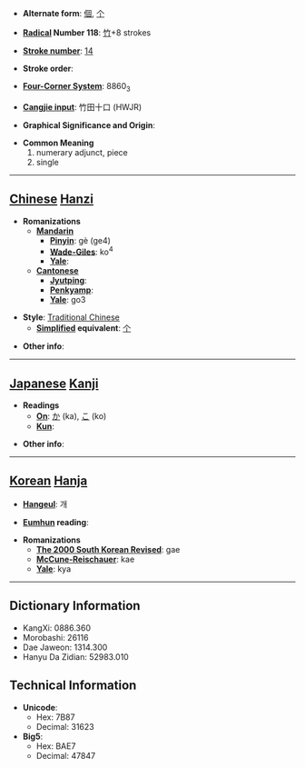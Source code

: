 * '''Alternate form''': [[個]], [[个]]

* '''[[Wiktionary:Chinese radical index| Radical]] Number 118''': [[Wiktionary:Chinese radical index 竹|竹]]+8 strokes

* '''[[Wiktionary:Chinese total strokes index|Stroke number]]''': [[Wiktionary:Chinese total strokes index 14|14]]

* '''Stroke order''': 

* '''[[Wiktionary:Chinese four corner index|Four-Corner System]]''': 8860<sub>3</sub>

* '''[[Wiktionary:Chinese Cangjie index|Cangjie input]]''': 竹田十口 (HWJR)

* '''Graphical Significance and Origin''': 

* '''Common Meaning'''
*# numerary adjunct, piece
*# single


----

== [[Chinese]] [[Hanzi]] ==

* '''Romanizations'''
** '''[[Mandarin]]'''
*** '''[[Pinyin]]''': gè (ge4)
*** '''[[Wade-Giles]]''': ko<sup>4</sup>
*** '''[[Yale]]''': 
** '''[[Cantonese]]'''
*** '''[[Jyutping]]''':
*** '''[[Penkyamp]]''': 
*** '''[[Yale]]''': go3

* '''Style''': [[Traditional Chinese]] 
** '''[[Simplified Chinese|Simplified]] equivalent''': [[个]]

* '''Other info''': 

----

== [[Japanese]] [[Kanji]] ==

* '''Readings'''
** '''[[On]]''': [[か]] (ka), [[こ]] (ko)
** '''[[Kun]]''': 

* '''Other info''':  

----

== [[Korean]] [[Hanja]] ==

* '''[[Hangeul]]''': 개

* '''[[Eumhun]] reading''': 

* '''Romanizations'''
** '''[[The 2000 South Korean Revised Romanization|The 2000 South Korean Revised]]''': gae
** '''[[McCune-Reischauer]]''': kae
** '''[[Yale]]''': kya

----

== Dictionary Information ==

* KangXi: 0886.360
* Morobashi: 26116
* Dae Jaweon: 1314.300
* Hanyu Da Zidian: 52983.010

== Technical Information ==

* '''Unicode''':
** Hex: 7B87
** Decimal: 31623
* '''Big5''':
** Hex: BAE7
** Decimal: 47847